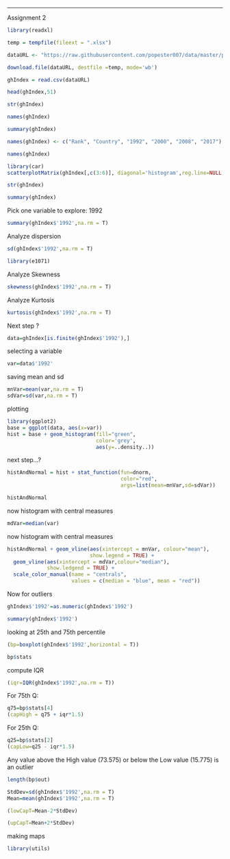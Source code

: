 ---
Assignment 2
```r
library(readxl)
```

```r
temp = tempfile(fileext = ".xlsx")
```

```r
dataURL <- "https://raw.githubusercontent.com/popester007/data/master/project%20data%20GHI.csv"
```

```r
download.file(dataURL, destfile =temp, mode='wb')
```

```r
ghIndex = read.csv(dataURL)
```

```r
head(ghIndex,51)
```

```r
str(ghIndex)
```


```r
names(ghIndex)
```

```r
summary(ghIndex)
```

```r
names(ghIndex) <- c("Rank", "Country", "1992", "2000", "2008", "2017")
```

```r
names(ghIndex)
```

```r
library(car)
scatterplotMatrix(ghIndex[,c(3:6)], diagonal='histogram',reg.line=NULL, smoother=NULL)
```

```r
str(ghIndex)
```

```r
summary(ghIndex)
```

Pick one variable to explore: 1992
```r
summary(ghIndex$'1992',na.rm = T)
```
Analyze dispersion
```r
sd(ghIndex$'1992',na.rm = T)
```

```r
library(e1071)
```


Analyze Skewness
```r
skewness(ghIndex$'1992',na.rm = T)
```

Analyze Kurtosis
```r
kurtosis(ghIndex$'1992',na.rm = T)
```
Next step ?
```r
data=ghIndex[is.finite(ghIndex$'1992'),]
```
selecting a variable
```r
var=data$'1992'
```
saving mean and sd
```r
mnVar=mean(var,na.rm = T)
sdVar=sd(var,na.rm = T)
```
plotting
```r
library(ggplot2)
base = ggplot(data, aes(x=var))
hist = base + geom_histogram(fill="green",
                             color='grey',
                             aes(y=..density..))
```
next step...?
```r
histAndNormal = hist + stat_function(fun=dnorm,
                                     color="red",
                                     args=list(mean=mnVar,sd=sdVar))
```

```r
histAndNormal
```

now histogram with central measures
```r
mdVar=median(var)
```

now histogram with central measures
```r
histAndNormal + geom_vline(aes(xintercept = mnVar, colour="mean"),
                           show.legend = TRUE) +
  geom_vline(aes(xintercept = mdVar,colour="median"),
             show.ledgend = TRUE) +
  scale_color_manual(name = "centrals",
                     values = c(median = "blue", mean = "red"))
```
Now for outliers
```r
ghIndex$'1992'=as.numeric(ghIndex$'1992')
```

```r
summary(ghIndex$'1992')
```
looking at 25th and 75th percentile
```r
(bp=boxplot(ghIndex$'1992',horizontal = T))
```

```r
bp$stats
```

compute IQR
```r
(iqr=IQR(ghIndex$'1992',na.rm = T))
```
For 75th Q:
```r
q75=bp$stats[4]
(capHigh = q75 + iqr*1.5)
```

For 25th Q:
```r
q25=bp$stats[2]
(capLow=q25 - iqr*1.5)
```

Any value above the High value (73.575) or below the Low value (15.775) is an outlier

```r
length(bp$out)
```

```r
StdDev=sd(ghIndex$'1992',na.rm = T)
Mean=mean(ghIndex$'1992',na.rm = T)
```

```r
(lowCapT=Mean-2*StdDev)
```

```r
(upCapT=Mean+2*StdDev)
```

making maps
```r
library(utils)
```

